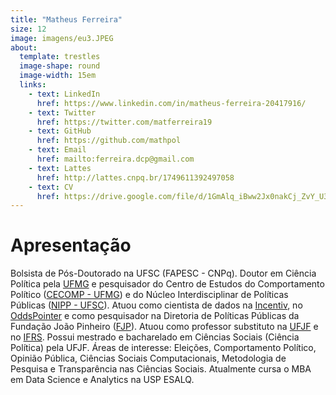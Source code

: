 ```yaml
---
title: "Matheus Ferreira"
size: 12
image: imagens/eu3.JPEG
about: 
  template: trestles
  image-shape: round
  image-width: 15em
  links:
    - text: LinkedIn
      href: https://www.linkedin.com/in/matheus-ferreira-20417916/
    - text: Twitter
      href: https://twitter.com/matferreira19
    - text: GitHub
      href: https://github.com/mathpol
    - text: Email
      href: mailto:ferreira.dcp@gmail.com
    - text: Lattes
      href: http://lattes.cnpq.br/1749611392497058
    - text: CV
      href: https://drive.google.com/file/d/1GmAlq_iBww2Jx0nakCj_ZvY_U38BTaBd/view?usp=sharing
---
```


# **Apresentação**

Bolsista de Pós-Doutorado na UFSC (FAPESC - CNPq). Doutor em Ciência Política pela [UFMG](http://ppgcp.fafich.ufmg.br/index.php) e pesquisador do Centro de Estudos do Comportamento Político ([CECOMP - UFMG](https://twitter.com/cecomp_br)) e do Núcleo Interdisciplinar de Políticas Públicas ([NIPP - UFSC](https://nipp.ufsc.br/)). Atuou como cientista de dados na [Incentiv](https://incentiv.me/), no [OddsPointer](https://oddspointer.com/) e como pesquisador na Diretoria de Políticas Públicas da Fundação João Pinheiro ([FJP](http://fjp.mg.gov.br/agenda-diretoria-de-politicas-publicas/)). Atuou como professor substituto na [UFJF](https://www.ufjf.br/graduacaocienciassociais/) e no [IFRS](https://ifrs.edu.br/riogrande/). Possui mestrado e bacharelado em Ciências Sociais (Ciência Política) pela UFJF. Áreas de interesse: Eleições, Comportamento Político, Opinião Pública, Ciências Sociais Computacionais, Metodologia de Pesquisa e Transparência nas Ciências Sociais. Atualmente cursa o MBA em Data Science e Analytics na USP ESALQ.

<!-- quarto publish quarto-pub -->

